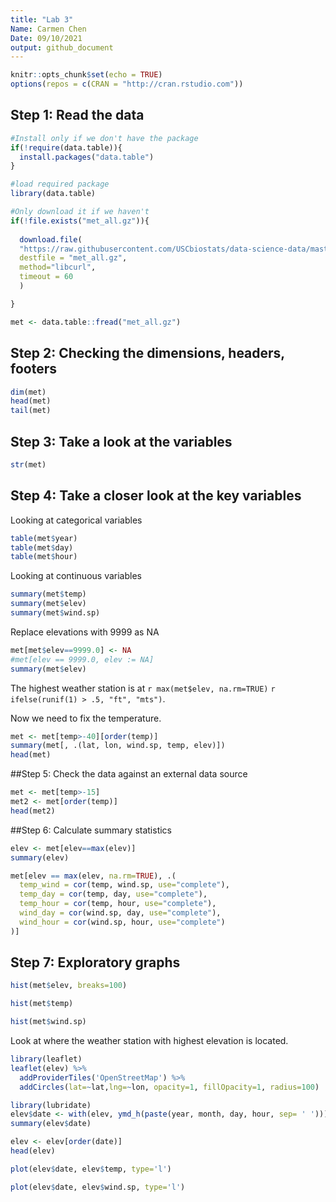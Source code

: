```yaml
---
title: "Lab 3"
Name: Carmen Chen
Date: 09/10/2021
output: github_document
---
```


```r
knitr::opts_chunk$set(echo = TRUE)
options(repos = c(CRAN = "http://cran.rstudio.com"))
```

## Step 1: Read the data

```r
#Install only if we don't have the package
if(!require(data.table)){
  install.packages("data.table")
}

#load required package
library(data.table)

#Only download it if we haven't
if(!file.exists("met_all.gz")){
  
  download.file(
  "https://raw.githubusercontent.com/USCbiostats/data-science-data/master/02_met/met_all.gz", 
  destfile = "met_all.gz", 
  method="libcurl", 
  timeout = 60
  )

}

met <- data.table::fread("met_all.gz")
```


## Step 2: Checking the dimensions, headers, footers
```r
dim(met)
head(met)
tail(met)
```

## Step 3: Take a look at the variables

```r
str(met)
```


## Step 4: Take a closer look at the key variables

Looking at categorical variables
```r
table(met$year)
table(met$day)
table(met$hour)
```

Looking at continuous variables
```r
summary(met$temp)
summary(met$elev)
summary(met$wind.sp)
```

Replace elevations with 9999 as NA
```r
met[met$elev==9999.0] <- NA
#met[elev == 9999.0, elev := NA]
summary(met$elev)
```

The highest weather station is at `r max(met$elev, na.rm=TRUE)` `r ifelse(runif(1) > .5, "ft", "mts")`.

Now we need to fix the temperature.
```r
met <- met[temp>-40][order(temp)]
summary(met[, .(lat, lon, wind.sp, temp, elev)])
head(met)
```

##Step 5: Check the data against an external data source

```r
met <- met[temp>-15]
met2 <- met[order(temp)]
head(met2)
```


##Step 6: Calculate summary statistics

```r
elev <- met[elev==max(elev)]
summary(elev)
```

```r
met[elev == max(elev, na.rm=TRUE), .(
  temp_wind = cor(temp, wind.sp, use="complete"),  
  temp_day = cor(temp, day, use="complete"),
  temp_hour = cor(temp, hour, use="complete"),
  wind_day = cor(wind.sp, day, use="complete"),
  wind_hour = cor(wind.sp, hour, use="complete")
)]
```

## Step 7: Exploratory graphs

```r
hist(met$elev, breaks=100)
```



```r
hist(met$temp)
```

```r
hist(met$wind.sp)
```

Look at where the weather station with highest elevation is located.

```r
library(leaflet)
leaflet(elev) %>%
  addProviderTiles('OpenStreetMap') %>% 
  addCircles(lat=~lat,lng=~lon, opacity=1, fillOpacity=1, radius=100)
```

```r
library(lubridate)
elev$date <- with(elev, ymd_h(paste(year, month, day, hour, sep= ' ')))
summary(elev$date)
```

```r
elev <- elev[order(date)]
head(elev)
```

```r
plot(elev$date, elev$temp, type='l')
```

```r
plot(elev$date, elev$wind.sp, type='l')
```

